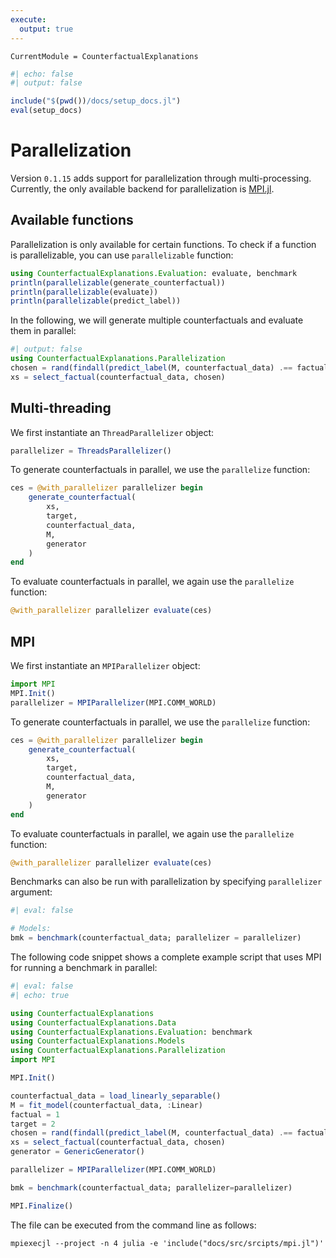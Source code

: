 ```yaml
---
execute: 
  output: true
---
```


``` @meta
CurrentModule = CounterfactualExplanations 
```

```julia
#| echo: false
#| output: false

include("$(pwd())/docs/setup_docs.jl")
eval(setup_docs)
```

# Parallelization

Version `0.1.15` adds support for parallelization through multi-processing. Currently, the only available backend for parallelization is [MPI.jl](https://juliaparallel.org/MPI.jl/latest/). 

## Available functions

Parallelization is only available for certain functions. To check if a function is parallelizable, you can use  `parallelizable` function:

```julia
using CounterfactualExplanations.Evaluation: evaluate, benchmark
println(parallelizable(generate_counterfactual))
println(parallelizable(evaluate))
println(parallelizable(predict_label))
```

In the following, we will generate multiple counterfactuals and evaluate them in parallel:

```julia
#| output: false
using CounterfactualExplanations.Parallelization
chosen = rand(findall(predict_label(M, counterfactual_data) .== factual), 1000)
xs = select_factual(counterfactual_data, chosen)
```

## Multi-threading

We first instantiate an `ThreadParallelizer` object:

```julia
parallelizer = ThreadsParallelizer()
```

To generate counterfactuals in parallel, we use the `parallelize` function:

```julia
ces = @with_parallelizer parallelizer begin
    generate_counterfactual(
        xs,
        target,
        counterfactual_data,
        M,
        generator
    )
end
```

To evaluate counterfactuals in parallel, we again use the `parallelize` function:

```julia
@with_parallelizer parallelizer evaluate(ces)
```

## MPI

```{=commonmark}
!!! note
    To use MPI, you need to have MPI installed on your machine. Running the following code straight from a running Julia session will work if you have MPI installed on your machine, but it will be run on a single process. To execute the code on multiple processes, you need to run it from the command line with `mpirun` or `mpiexec`. For example, to run a script on 4 processes, you can run the following command from the command line:
    
    ```
    mpiexecjl --project -n 4 julia -e 'include("docs/src/srcipts/mpi.jl")'
    ```

    For more information, see [MPI.jl](https://juliaparallel.org/MPI.jl/latest/). 
```

We first instantiate an `MPIParallelizer` object:

```julia
import MPI
MPI.Init()
parallelizer = MPIParallelizer(MPI.COMM_WORLD)
```

To generate counterfactuals in parallel, we use the `parallelize` function:

```julia
ces = @with_parallelizer parallelizer begin
    generate_counterfactual(
        xs,
        target,
        counterfactual_data,
        M,
        generator
    )
end
```

To evaluate counterfactuals in parallel, we again use the `parallelize` function:

```julia
@with_parallelizer parallelizer evaluate(ces)
```

```{=commonmark}
!!! tip
    Note that parallelizable processes can be supplied as input to the macro either as a block or directly as an expression.
```

Benchmarks can also be run with parallelization by specifying `parallelizer` argument:

```julia
#| eval: false

# Models:
bmk = benchmark(counterfactual_data; parallelizer = parallelizer)
```

The following code snippet shows a complete example script that uses MPI for running a benchmark in parallel:

```julia
#| eval: false
#| echo: true

using CounterfactualExplanations
using CounterfactualExplanations.Data
using CounterfactualExplanations.Evaluation: benchmark
using CounterfactualExplanations.Models
using CounterfactualExplanations.Parallelization
import MPI

MPI.Init()

counterfactual_data = load_linearly_separable()
M = fit_model(counterfactual_data, :Linear)
factual = 1
target = 2
chosen = rand(findall(predict_label(M, counterfactual_data) .== factual), 100)
xs = select_factual(counterfactual_data, chosen)
generator = GenericGenerator()

parallelizer = MPIParallelizer(MPI.COMM_WORLD)

bmk = benchmark(counterfactual_data; parallelizer=parallelizer)

MPI.Finalize()
```

The file can be executed from the command line as follows:

```
mpiexecjl --project -n 4 julia -e 'include("docs/src/srcipts/mpi.jl")'
```


